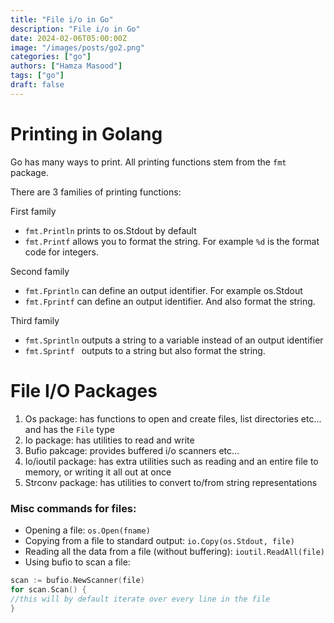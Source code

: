 ```yaml
---
title: "File i/o in Go"
description: "File i/o in Go"
date: 2024-02-06T05:00:00Z
image: "/images/posts/go2.png"
categories: ["go"]
authors: ["Hamza Masood"]
tags: ["go"]
draft: false
---
```


# Printing in Golang

Go has many ways to print. All printing functions stem from the `fmt` package.

There are 3 families of printing functions:

First family

- `fmt.Println` prints to os.Stdout by default
- `fmt.Printf` allows you to format the string. For example `%d` is the format code for integers.

Second family

- `fmt.Fprintln` can define an output identifier. For example os.Stdout 
- `fmt.Fprintf` can define an output identifier. And also format the string.

Third family

- `fmt.Sprintln` outputs a string to a variable instead of an output identifier
- `fmt.Sprintf ` outputs to a string but also format the string.


# File I/O Packages
1. Os package: has functions to open and create files, list directories etc... and has the `File` type
2. Io package: has utilities to read and write
3. Bufio pakcage: provides buffered i/o scanners etc...
4. Io/ioutil package: has extra utilities such as reading and an entire file to memory, or writing it all out at once
5. Strconv package: has utilities to convert to/from string representations

### Misc commands for files:
- Opening a file: `os.Open(fname)`
- Copying from a file to standard output: `io.Copy(os.Stdout, file)`
- Reading all the data from a file (without buffering): `ioutil.ReadAll(file)`
- Using bufio to scan a file:
```go
scan := bufio.NewScanner(file)
for scan.Scan() {
//this will by default iterate over every line in the file
}
```





